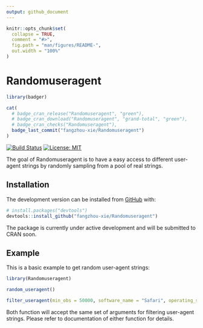 ```yaml
---
output: github_document
---
```


<!-- README.md is generated from README.Rmd. Please edit that file -->

```r
knitr::opts_chunk$set(
  collapse = TRUE,
  comment = "#>",
  fig.path = "man/figures/README-",
  out.width = "100%"
)
```

# Randomuseragent

```r
library(badger)
```

<!-- badges: start -->
```r
cat(
  # badge_cran_release("Randomuseragent", "green"),
  # badge_cran_download("Randomuseragent", "grand-total", "green"),
  # badge_cran_checks("Randomuseragent"),
  badge_last_commit("fangzhou-xie/Randomuseragent")
)
```
[![Build Status](https://travis-ci.com/fangzhou-xie/Randomuseragent.svg?branch=main)](https://travis-ci.com/github/fangzhou-xie/Randomuseragent)
[![License: MIT](https://img.shields.io/badge/License-MIT-yellow.svg)](https://opensource.org/licenses/MIT)
<!-- badges: end -->

The goal of Randomuseragent is to have a easy access to different user-agent strings
by randomly sampling from a pool of real strings.

## Installation

<!-- You can install the released version of Randomuseragent from [CRAN](https://CRAN.R-project.org) with: -->

<!-- ``` r -->
<!-- install.packages("Randomuseragent") -->
<!-- ``` -->

The development version can be installed from [GitHub](https://github.com/) with:

``` r
# install.packages("devtools")
devtools::install_github("fangzhou-xie/Randomuseragent")
```

The package is currently under active development and will be submitted to CRAN soon.

## Example

This is a basic example to get random user-agent strings:

```r
library(Randomuseragent)

random_useragent()

filter_useragent(min_obs = 50000, software_name = "Safari", operating_system_name = "macOS")
```

Both function will accept the same set of arguments for filtering user-agent strings. Please refer
to documentation of either function for details.

<!-- What is special about using `README.Rmd` instead of just `README.md`? You can include R chunks like so: -->

<!-- ```{r cars} -->
<!-- summary(cars) -->
<!-- ``` -->

<!-- You'll still need to render `README.Rmd` regularly, to keep `README.md` up-to-date. `devtools::build_readme()` is handy for this. You could also use GitHub Actions to re-render `README.Rmd` every time you push. An example workflow can be found here: <https://github.com/r-lib/actions/tree/master/examples>. -->

<!-- You can also embed plots, for example: -->

<!-- ```{r pressure, echo = FALSE} -->
<!-- plot(pressure) -->
<!-- ``` -->

<!-- In that case, don't forget to commit and push the resulting figure files, so they display on GitHub and CRAN. -->
